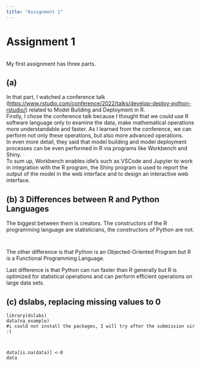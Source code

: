 ```yaml
---
title: "Assignment 1"
---
```


# Assignment 1

```         
```

My first assignment has three parts.

## (a)

In that part, I watched a conference talk (<https://www.rstudio.com/conference/2022/talks/develop-deploy-python-rstudio/>) related to Model Building and Deployment in R.\
Firstly, I chose the conference talk because I thought that we could use R software language only to examine the data, make mathematical operations more understandable and faster. As I learned from the conference, we can perform not only these operations, but also more advanced operations.\
In even more detail, they said that model building and model deployment processes can be even performed in R via programs like Workbench and Shiny.\
To sum up, Workbench enables idle's such as VSCode and Jupyter to work in integration with the R program, the Shiny program is used to report the output of the model in the web interface and to design an interactive web interface.

## (b) 3 Differences between R and Python Languages

The biggest between them is creators. The constructors of the R programming language are statisticians, the constructors of Python are not.

```i
```

```i

```

The other difference is that Python is an Objected-Oriented Program but R is a Functional Programming Language.

Last difference is that Python can run faster than R generally but R is optimized for statistical operations and can perform efficient operations on large data sets.

## (c) dslabs, replacing missing values to 0

```{install.packages("dslabs")}
library(dslabs)
data(na_example)
#ı could not install the packages, I will try after the submission sir :(
```

```na_example
```

```{sum(is.na(na_example))}
```

```data
data[is.na(data)] <-0
data
```
